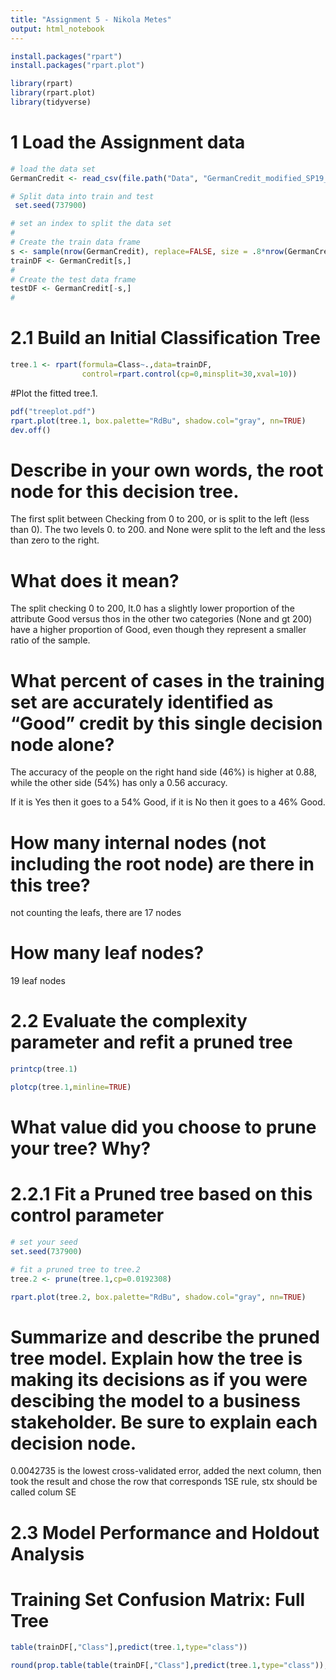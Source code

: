 ```yaml
---
title: "Assignment 5 - Nikola Metes"
output: html_notebook
---
```


```r
install.packages("rpart")
install.packages("rpart.plot")
```

```r
library(rpart)
library(rpart.plot)
library(tidyverse)
```

# 1 Load the Assignment data
```r
# load the data set
GermanCredit <- read_csv(file.path("Data", "GermanCredit_modified_SP19_001.csv"))
```

```r
# Split data into train and test
 set.seed(737900)

# set an index to split the data set  
# 
# Create the train data frame
s <- sample(nrow(GermanCredit), replace=FALSE, size = .8*nrow(GermanCredit)) 
trainDF <- GermanCredit[s,]
# 
# Create the test data frame  
testDF <- GermanCredit[-s,]
# 
```


# 2.1 Build an Initial Classification Tree
```r
tree.1 <- rpart(formula=Class~.,data=trainDF,
                control=rpart.control(cp=0,minsplit=30,xval=10))
```
#Plot the fitted tree.1.
```r
pdf("treeplot.pdf")
rpart.plot(tree.1, box.palette="RdBu", shadow.col="gray", nn=TRUE)
dev.off()
```

# Describe in your own words, the root node for this decision tree.
The first split between Checking from 0 to 200, or is split to the left (less than 0). 
The two levels 0. to 200. and None were split to the left and the less than zero to the right.

# What does it mean?
The split checking 0 to 200, lt.0 has a slightly lower proportion of the attribute Good versus thos in the other two categories (None and gt 200) have a higher proportion of Good, even though they represent a smaller ratio of the sample.

# What percent of cases in the training set are accurately identified as “Good” credit by this single decision node alone?
The accuracy of the people on the right hand side (46%) is higher at 0.88, while the other side (54%) has only a 0.56 accuracy. 

If it is Yes then it goes to a 54% Good, if it is No then it goes to a 46% Good.

# How many internal nodes (not including the root node) are there in this tree?
not counting the leafs, there are 17 nodes

# How many leaf nodes?
19 leaf nodes

# 2.2 Evaluate the complexity parameter and refit a pruned tree

```r
printcp(tree.1)
```

```r
plotcp(tree.1,minline=TRUE)
```

# What value did you choose to prune your tree? Why?


# 2.2.1 Fit a Pruned tree based on this control parameter

```r
# set your seed
set.seed(737900)

# fit a pruned tree to tree.2
tree.2 <- prune(tree.1,cp=0.0192308)
```

```r
rpart.plot(tree.2, box.palette="RdBu", shadow.col="gray", nn=TRUE)
```

# Summarize and describe the pruned tree model. Explain how the tree is making its decisions as if you were descibing the model to a business stakeholder. Be sure to explain each decision node.
0.0042735 is the lowest cross-validated error, added the next column, then took the result and chose the row that corresponds
1SE rule, stx should be called colum SE

# 2.3 Model Performance and Holdout Analysis
# Training Set Confusion Matrix: Full Tree

```r
table(trainDF[,"Class"],predict(tree.1,type="class"))
```

```r
round(prop.table(table(trainDF[,"Class"],predict(tree.1,type="class")),1),2)
```

